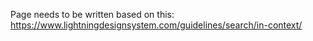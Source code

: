 Page needs to be written based on this: https://www.lightningdesignsystem.com/guidelines/search/in-context/
